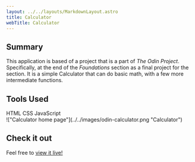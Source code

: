 ```yaml
---
layout: ../../layouts/MarkdownLayout.astro
title: Calculator
webTitle: Calculator
---
```



<h2 class="text-3xl font-semibold mb-8">Summary</h2>

This application is based of a project that is a part of _The Odin Project_.
Specifically, at the end of the _Foundations_ section as a final project for the section.
It is a simple Calculator that can do basic math, with a few more intermediate functions.

<h2 class="text-3xl font-semibold my-8">Tools Used</h2>
<div class="flex flex-wrap gap-4 max-w-3xl justify-center">
    <SkillTag>HTML</SkillTag>
    <SkillTag>CSS</SkillTag>
    <SkillTag>JavaScript</SkillTag>
</div>

<div class="mt-8">
    !["Calculator home page"](../../images/odin-calculator.png "Calculator")
</div>

<h2 class="text-3xl font-semibold my-8">Check it out</h2>

Feel free to [<u>view it live!</u>](https://brendokht.github.io/odin-calculator/)
